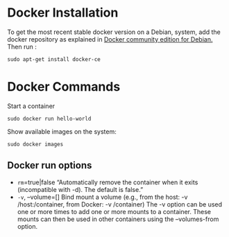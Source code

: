 

# Docker Installation

To get the most recent stable docker version 
on a Debian, system, add the docker repository as explained in 
[Docker community edition for Debian.](https://store.docker.com/editions/community/docker-ce-server-debian?tab=resources)
Then run :

    sudo apt-get install docker-ce
 
# Docker Commands

Start a container

    sudo docker run hello-world

Show available images on the system:

    sudo docker images


## Docker run options


*  `rm`=true|false “Automatically remove the container when it exits (incompatible with  -d).  The default is false.”
* `-v`, --volume=[] Bind mount a volume (e.g., from the host: -v /host:/container, from Docker: -v /container) The -v option can be used one or more times to add one or more mounts to  a  container.  These  mounts  can  then  be  used  in other containers using the --volumes-from option.




